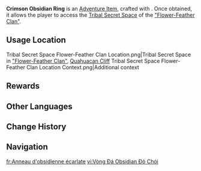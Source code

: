{{Item Infobox
|id           = 121106
|image        = Item Crimson Obsidian Ring.png
|type         = Adventure Items
|group        = Obsidian Rings
|invCategory  = Precious Items
|quality      = 5
|description  = An obsidian ring with engraved patterns styled like those of the Flower-Feather Clan. It is an ancient medium by which the tribe established contact with the deep night. Perhaps its strength can allow you to cross the boundary between this place and a certain other location...
|source1      = Craft with {{Item|Crimson Obsidian Fragment|x=3}}
}}
'''Crimson Obsidian Ring''' is an [[Adventure Item]], crafted with {{Item|Crimson Obsidian Fragment|x=3}}. Once obtained, it allows the player to access the [[Tribal Secret Space]] of the [["Flower-Feather Clan"]].

==Usage Location==
<gallery>
Tribal Secret Space Flower-Feather Clan Location.png|Tribal Secret Space in [["Flower-Feather Clan"]], [[Quahuacan Cliff]]
Tribal Secret Space Flower-Feather Clan Location Context.png|Additional context
</gallery>

==Rewards==
{{Card List
|delim = ;
|type = 
|show_caption = 1
|1 = 
{ name = Crown of the Saints $ quality = 5 $ text = 1 };
{ name = Reckoning of the Xenogenic $ quality = 5 $ text = 1 };
{ name = Pre-Banquet of the Contenders $ quality = 5 $ text = 1 };
{ name = Root of the Spirit-Marrow $ quality = 5 $ text = 1 };
{ name = Myths of the Night Realm $ quality = 5 $ text = 1 };
{ name = Mystic's Gold Dial $ quality = 5 $ text = 1 };
{ name = Demon-Warrior's Feather Mask $ quality = 5 $ text = 1 };
{ name = Beast Tamer's Talisman $ quality = 5 $ text = 1 };
{ name = Mountain Ranger's Marker $ quality = 5 $ text = 1 };
{ name = Wandering Scholar's Claw Cup $ quality = 5 $ text = 1 };
{ name = Sanctifying Elixir $ quality = 5 $ text = 1 };
}}

==Other Languages==
{{Other Languages
|en       = Crimson Obsidian Ring
|zhs      = 灼赤曜石环
|zhs_rm   = 
|zht      = 灼赤曜石環
|zht_rm   = 
|zh_tl    = 
|ja       = 赤曜石の輪
|ja_rm    = 
|ja_tl    = 
|ko       = 진홍색 흑요석 고리
|ko_tl    = 
|es       = Anillo de obsidiana rojizo
|es_tl    = Reddish Obsidian Ring
|fr       = Anneau d'obsidienne écarlate
|fr_tl    = Scarlet Obsidian Ring
|ru       = Алое обсидиановое кольцо
|ru_tl    = 
|th       = Crimson Obsidian Ring
|vi       = Vòng Đá Obsidian Đỏ Chói
|vi_tl    = 
|de       = Feuerroter Obsidian-Ring
|de_tl    = 
|id       = Crimson Obsidian Ring
|pt       = Anel de Obsidiana Carmesim
|pt_tl    = 
|tr       = Kızıl Obsidiyen Halka
|tr_tl    = 
|it       = Anello d'ossidiana cremisi
|it_tl    = 
}}

==Change History==
{{Change History|5.2}}

==Navigation==
{{Precious Navbox|Item}}

[[fr:Anneau d'obsidienne écarlate]]
[[vi:Vòng Đá Obsidian Đỏ Chói]]